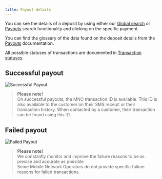```yaml
---
title: Payout details
---
```


You can see the details of a deposit by using either our [Global search](/dashboard/global_search) or [Payouts](/dashboard/transactions/payouts) search functionality and clicking on the specific payment.

You can find the glossary of the data found on the deposit details from the [Payouts](/dashboard/transactions/payouts) documentation.

All possible statuses of transactions are documented in [Transaction statuses](/dashboard/transactions/transaction_statuses).

## Successful payout

![Successful Payout](/images/dashboard/transactions/successful_payout.png)

> **Please note!**  
> On successful payouts, the MNO transaction ID is available. This ID is also available to the customer on their SMS receipt or their transaction history. When contacted by a customer, their transaction can be found using this ID.

## Failed payout

![Failed Payout](/images/dashboard/transactions/failed_payout.png)

> **Please note!**  
> We constantly monitor and improve the failure reasons to be as precise and accurate as possible.  
> Some Mobile Network Operators do not provide specific failure reasons for failed transactions.